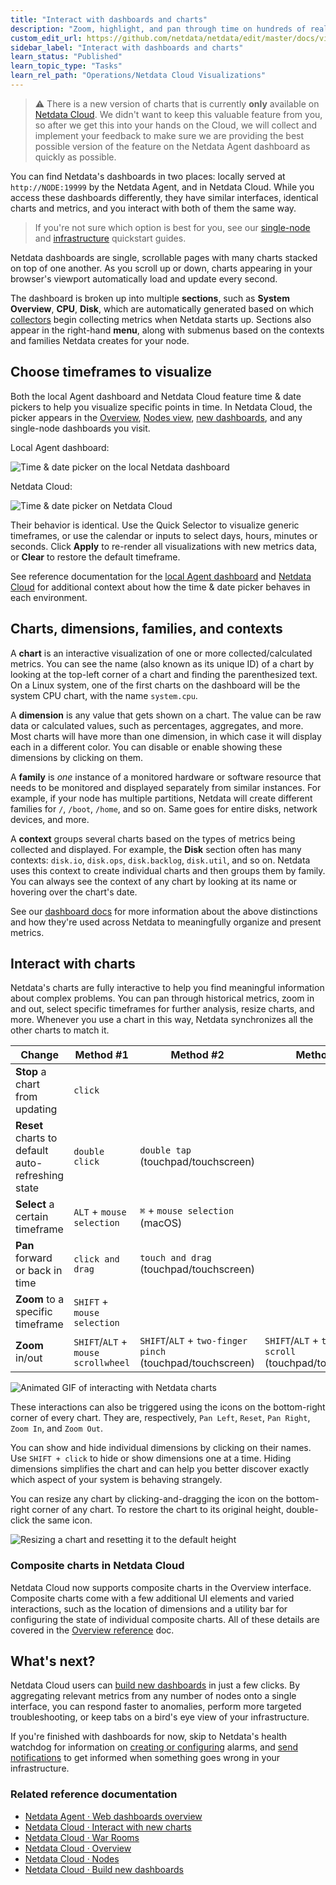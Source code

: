 ```yaml
---
title: "Interact with dashboards and charts"
description: "Zoom, highlight, and pan through time on hundreds of real-time, interactive charts to quickly discover the root cause of any anomaly."
custom_edit_url: https://github.com/netdata/netdata/edit/master/docs/visualize/interact-dashboards-charts.md
sidebar_label: "Interact with dashboards and charts"
learn_status: "Published"
learn_topic_type: "Tasks"
learn_rel_path: "Operations/Netdata Cloud Visualizations"
---
```



> ⚠️ There is a new version of charts that is currently **only** available on [Netdata Cloud](/docs/nightly/operations/visualizations/interact-with-charts). We didn't
> want to keep this valuable feature from you, so after we get this into your hands on the Cloud, we will collect and implement your feedback to make sure we are providing the best possible version of the feature on the Netdata Agent dashboard as quickly as possible.

You can find Netdata's dashboards in two places: locally served at `http://NODE:19999` by the Netdata Agent, and in
Netdata Cloud. While you access these dashboards differently, they have similar interfaces, identical charts and
metrics, and you interact with both of them the same way.

> If you're not sure which option is best for you, see our [single-node](https://github.com/netdata/netdata/blob/master/docs/quickstart/single-node.md) and
> [infrastructure](/docs/nightly/getting-started/monitor-your-infrastructure) quickstart guides.

Netdata dashboards are single, scrollable pages with many charts stacked on top of one another. As you scroll up or
down, charts appearing in your browser's viewport automatically load and update every second.

The dashboard is broken up into multiple **sections**, such as **System Overview**, **CPU**, **Disk**, which are
automatically generated based on which [collectors](/docs/nightly/concepts/how-netdata-s-metrics-collectors-work) begin collecting metrics when
Netdata starts up. Sections also appear in the right-hand **menu**, along with submenus based on the contexts and
families Netdata creates for your node.

## Choose timeframes to visualize

Both the local Agent dashboard and Netdata Cloud feature time & date pickers to help you visualize specific points in
time. In Netdata Cloud, the picker appears in the [Overview](/docs/nightly/operations/netdata-cloud-visualizations/see-an-overview-of-your-infrastructure), [Nodes
view](https://github.com/netdata/netdata/blob/master/docs/cloud/visualize/nodes.md), [new
dashboards](https://github.com/netdata/netdata/blob/master/docs/cloud/visualize/dashboards.md), and any single-node dashboards you visit.

Local Agent dashboard:

![Time & date picker on the local Netdata
dashboard](https://user-images.githubusercontent.com/1153921/101512538-5875d080-3938-11eb-8daf-0fbd0948a04b.png)

Netdata Cloud:

![Time & date picker on Netdata
Cloud](https://user-images.githubusercontent.com/1153921/101512689-86f3ab80-3938-11eb-8abc-12171a9b8a5e.png)

Their behavior is identical. Use the Quick Selector to visualize generic timeframes, or use the calendar or inputs to
select days, hours, minutes or seconds. Click **Apply** to re-render all visualizations with new metrics data, or
**Clear** to restore the default timeframe.

See reference documentation for the [local Agent dashboard](/docs/nightly/references/local-agent-dashboard#time--date-picker) and [Netdata
Cloud](https://github.com/netdata/netdata/blob/master/docs/cloud/war-rooms.md#time--date-picker) for additional context about how the time &
date picker behaves in each environment.

## Charts, dimensions, families, and contexts

A **chart** is an interactive visualization of one or more collected/calculated metrics. You can see the name (also
known as its unique ID) of a chart by looking at the top-left corner of a chart and finding the parenthesized text. On a
Linux system, one of the first charts on the dashboard will be the system CPU chart, with the name `system.cpu`.

A **dimension** is any value that gets shown on a chart. The value can be raw data or calculated values, such as
percentages, aggregates, and more. Most charts will have more than one dimension, in which case it will display each in
a different color. You can disable or enable showing these dimensions by clicking on them.

A **family** is _one_ instance of a monitored hardware or software resource that needs to be monitored and displayed
separately from similar instances. For example, if your node has multiple partitions, Netdata will create different
families for `/`, `/boot`, `/home`, and so on. Same goes for entire disks, network devices, and more.

A **context** groups several charts based on the types of metrics being collected and displayed. For example, the
**Disk** section often has many contexts: `disk.io`, `disk.ops`, `disk.backlog`, `disk.util`, and so on. Netdata uses
this context to create individual charts and then groups them by family. You can always see the context of any chart by
looking at its name or hovering over the chart's date.

See our [dashboard docs](/docs/nightly/developers/web/dashboards#charts-contexts-families) for more information about the above distinctions
and how they're used across Netdata to meaningfully organize and present metrics.

## Interact with charts

Netdata's charts are fully interactive to help you find meaningful information about complex problems. You can pan
through historical metrics, zoom in and out, select specific timeframes for further analysis, resize charts, and more.
Whenever you use a chart in this way, Netdata synchronizes all the other charts to match it.

| Change                                            | Method #1                           | Method #2                                                 | Method #3                                                  |
| ------------------------------------------------- | ----------------------------------- | --------------------------------------------------------- | ---------------------------------------------------------- |
| **Stop** a chart from updating                    | `click`                             |                                                           |                                                            |
| **Reset** charts to default auto-refreshing state | `double click`                      | `double tap` (touchpad/touchscreen)                       |                                                            |
| **Select** a certain timeframe                    | `ALT` + `mouse selection`           | `⌘` + `mouse selection` (macOS)                           |                                                            |
| **Pan** forward or back in time                   | `click and drag`                    | `touch and drag` (touchpad/touchscreen)                   |                                                            |
| **Zoom** to a specific timeframe                  | `SHIFT` + `mouse selection`         |                                                           |                                                            |
| **Zoom** in/out                                   | `SHIFT`/`ALT` + `mouse scrollwheel` | `SHIFT`/`ALT` + `two-finger pinch` (touchpad/touchscreen) | `SHIFT`/`ALT` + `two-finger scroll` (touchpad/touchscreen) |

![Animated GIF of interacting with Netdata
charts](https://user-images.githubusercontent.com/1153921/102652236-051b3380-412b-11eb-8f7c-a2372ed92cd0.gif)

These interactions can also be triggered using the icons on the bottom-right corner of every chart. They are,
respectively, `Pan Left`, `Reset`, `Pan Right`, `Zoom In`, and `Zoom Out`.

You can show and hide individual dimensions by clicking on their names. Use `SHIFT + click` to hide or show dimensions
one at a time. Hiding dimensions simplifies the chart and can help you better discover exactly which aspect of your
system is behaving strangely.

You can resize any chart by clicking-and-dragging the icon on the bottom-right corner of any chart. To restore the chart
to its original height, double-click the same icon.

![Resizing a chart and resetting it to the default
height](https://user-images.githubusercontent.com/1153921/102652691-24b25c00-412b-11eb-9e2c-95325fcedc67.gif)

### Composite charts in Netdata Cloud

Netdata Cloud now supports composite charts in the Overview interface. Composite charts come with a few additional UI
elements and varied interactions, such as the location of dimensions and a utility bar for configuring the state of
individual composite charts. All of these details are covered in the [Overview
reference](https://github.com/netdata/netdata/blob/master/docs/cloud/visualize/overview.md) doc.

## What's next?

Netdata Cloud users can [build new dashboards](/docs/nightly/operations/netdata-cloud-visualizations/create-new-dashboards) in just a few clicks. By
aggregating relevant metrics from any number of nodes onto a single interface, you can respond faster to anomalies,
perform more targeted troubleshooting, or keep tabs on a bird's eye view of your infrastructure.

If you're finished with dashboards for now, skip to Netdata's health watchdog for information on [creating or
configuring](https://github.com/netdata/netdata/blob/master/docs/monitor/configure-alarms.md) alarms, and [send notifications](/docs/nightly/setup/enable-alarm-notifications)
to get informed when something goes wrong in your infrastructure.

### Related reference documentation

-   [Netdata Agent · Web dashboards overview](/docs/nightly/developers/web/dashboards)
-   [Netdata Cloud · Interact with new charts](/docs/nightly/operations/visualizations/interact-with-charts)
-   [Netdata Cloud · War Rooms](/docs/nightly/operations/war-rooms)
-   [Netdata Cloud · Overview](/docs/nightly/operations/visualizations/home-overview-and-single-node-view)
-   [Netdata Cloud · Nodes](/docs/nightly/operations/visualizations/nodes-view)
-   [Netdata Cloud · Build new dashboards](/docs/nightly/operations/visualizations/build-new-dashboards)


